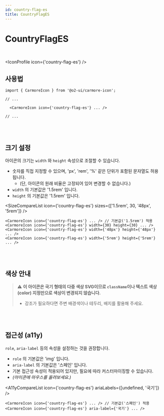 ```yaml
---
id: country-flag-es
title: CountryFlagES
---
```




# CountryFlagES

<br />

<IconProfile icon={'country-flag-es'} />

## 사용법

```tsx
import { CarmoreIcon } from '@o2-ui/carmore-icon';

// ...

  <CarmoreIcon icon={'country-flag-es'} ... />

// ...
```

<br />
<br />

## 크기 설정

아이콘의 크기는 `width` 와 `height` 속성으로 조절할 수 있습니다.

- 숫자를 직접 지정할 수 있으며, 'px', 'rem', '%' 같은 단위가 포함된 문자열도 허용됩니다.
  - (단, 아이콘의 원래 비율은 고정되어 있어 변경할 수 없습니다.)
- `width` 의 기본값은 '1.5rem' 입니다.
- `height` 의 기본값은 '1.5rem' 입니다.

<SizeCompareList icon={'country-flag-es'} sizes={['1.5rem', 30, '48px', '5rem']} />

```tsx
<CarmoreIcon icon={'country-flag-es'} ... /> // 기본값('1.5rem') 적용
<CarmoreIcon icon={'country-flag-es'} width={30} height={30} ... />
<CarmoreIcon icon={'country-flag-es'} width={'48px'} height={'48px'} ... />
<CarmoreIcon icon={'country-flag-es'} width={'5rem'} height={'5rem'} ... />
```

<br />
<br />

## 색상 안내

> ⚠️ <b>이 아이콘은 국기 형태의 다중 색상 SVG이므로 `className`이나 텍스트 색상(color) 지정만으로 색상이 변경되지 않습니다. </b>
>
> - 강조가 필요하다면 주변 배경색이나 테두리, 배지를 활용해 주세요.

<br />
<br />

## 접근성 (a11y)

`role`, `aria-label` 등의 속성을 설정하는 것을 권장합니다.

- `role` 의 기본값은 'img' 입니다.
- `aria-label` 의 기본값은 '스페인' 입니다.
- 기본 접근성 속성이 적용되어 있지만, 필요에 따라 커스터마이징할 수 있습니다.
- _(아이콘에 마우스를 올려보세요.)_

<A11yCompareList icon={'country-flag-es'} ariaLabels={[undefined, '국기']} />

```tsx
<CarmoreIcon icon={'country-flag-es'} ... /> // 기본값('스페인') 적용
<CarmoreIcon icon={'country-flag-es'} aria-label={'국기'} ... />
```
